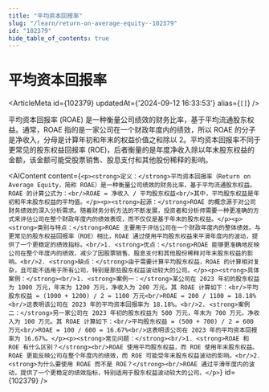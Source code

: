 ```yaml
---
title: "平均资本回报率"
slug: "/learn/return-on-average-equity--102379"
id: "102379"
hide_table_of_contents: true
---
```



# 平均资本回报率

<ArticleMeta id={102379} updatedAt={'2024-09-12 16:33:53'} alias={`[]`} />
<div className='border-solid border-b border-t-0 my-4 border-[var(--ifm-color-gray-300)]' />

平均资本回报率 (ROAE) 是一种衡量公司绩效的财务比率，基于平均流通股东权益。通常，ROAE 指的是一家公司在一个财政年度内的绩效，所以 ROAE 的分子是净收入，分母是计算年初和年末的权益价值之和除以 2。平均资本回报率不同于更常见的股东权益回报率 (ROE)，后者衡量的是年度净收入除以年末股东权益的金额，该金额可能受股票销售、股息支付和其他股份稀释的影响。

<AIContent content={`<p><strong>定义：</strong>平均资本回报率（Return on Average Equity，简称 ROAE）是一种衡量公司绩效的财务比率，基于平均流通股东权益。ROAE 的计算公式为：<br/>ROAE = 净收入 / 平均股东权益<br/>其中，平均股东权益是年初和年末股东权益的平均值。</p><p><strong>起源：</strong>ROAE 的概念源于对公司财务绩效的深入分析需求。随着财务分析方法的不断发展，投资者和分析师需要一种更准确的方式来评估公司在整个财政年度内的绩效表现，而不仅仅是基于年末的股东权益。</p><p><strong>类别与特点：</strong>ROAE 主要用于评估公司在一个财政年度内的整体绩效。与更常见的股东权益回报率（ROE）相比，ROAE 通过使用平均股东权益来平滑年度内的波动，提供了一个更稳定的绩效指标。<br/>1. <strong>优点：</strong>ROAE 能够更准确地反映公司在整个年度内的绩效，减少了因股票销售、股息支付和其他股份稀释对年末股东权益的影响。<br/>2. <strong>缺点：</strong>由于需要计算平均股东权益，ROAE 的计算相对复杂，且可能不适用于所有公司，特别是那些股东权益波动较大的公司。</p><p><strong>具体案例：</strong><br/>1. <strong>案例一：</strong>某公司在 2023 年初的股东权益为 1000 万元，年末为 1200 万元，净收入为 200 万元。其 ROAE 计算如下：<br/>平均股东权益 = (1000 + 1200) / 2 = 1100 万元<br/>ROAE = 200 / 1100 = 18.18%<br/>这表明该公司在 2023 年的平均资本回报率为 18.18%。<br/>2. <strong>案例二：</strong>另一家公司在 2023 年初的股东权益为 500 万元，年末为 700 万元，净收入为 100 万元。其 ROAE 计算如下：<br/>平均股东权益 = (500 + 700) / 2 = 600 万元<br/>ROAE = 100 / 600 = 16.67%<br/>这表明该公司在 2023 年的平均资本回报率为 16.67%。</p><p><strong>常见问题：</strong><br/>1. <strong>ROAE 和 ROE 有什么区别？</strong><br/>ROAE 使用平均股东权益，而 ROE 使用年末股东权益。ROAE 更能反映公司在整个年度内的绩效，而 ROE 可能受年末股东权益波动的影响。<br/>2. <strong>为什么要使用 ROAE 而不是 ROE？</strong><br/>ROAE 通过平滑年度内的波动，提供了一个更稳定的绩效指标，特别适用于股东权益波动较大的公司。</p>`} id={102379} />
